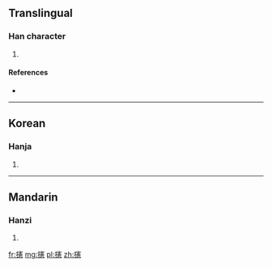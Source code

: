 ==Translingual==

===Han character===
{{Han char|rn=64|rad=手|as=16|sn=19|four=5303<sub>6</sub>|canj=手十手心 (QJQP)}}

# {{defn|Han|sort=手16}}

====References====
* {{Han ref|kx=0462.180|dkj=12946|dj=0811.180|hdz=31983.160|uh=6507|ud=25863|bh=F242|bd=62018}}

----

==Korean==

===Hanja===
{{ko-hanja|hangeul=헌|eumhun=|rv=heon|mr=hŏn|y=hen}}

# {{defn|Korean|sort=手16}}

----

==Mandarin==

===Hanzi===
{{cmn-hanzi|pin=[[xiǎn]] ([[xian3]])|wg=hsien<sup>3</sup>}}

# {{defn|Mandarin|sort=手16}}

[[fr:攇]]
[[mg:攇]]
[[pl:攇]]
[[zh:攇]]